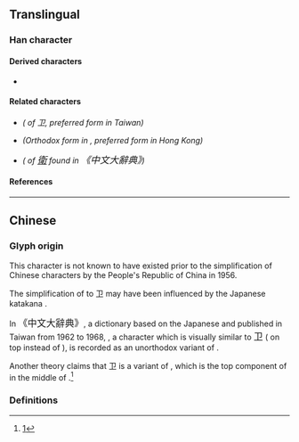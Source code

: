 {{also|衛|衞|𠀄|ヱ|고}}
{{character info/new}}
==Translingual==
{{stroke order|strokes=3}}

===Han character===
{{Han char|rn=26|rad=卩|as=01|sn=3|four=17102|canj=SLM|ids=⿻𠃌丄}}

====Derived characters====
* {{l|mul|[[𫁱]]}}

====Related characters====
* {{l|mul|[[衛]]}} ''({{w|Traditional Chinese|Traditional form}} of 卫,  preferred form in Taiwan)''
* {{l|mul|[[衞]]}} ''(Orthodox form in {{w|Kangxi dictionary}}, preferred form in Hong Kong)''
* {{l|mul|[[𠀄]]}} ''({{w|Variant Chinese character#Orthodox and vulgar variants|Unorthodox variant}} of <big>[[衛#Translingual|衛]]</big> found in {{w|Zhongwen Da Cidian}} <big>《中文大辭典》</big>)'' <!-- http://pic.guoxuedashi.com/zwdcd/302.gif -->

====References====
{{Han ref|kx=0076.141|hdz=10050.040|uh=536B}}

----

==Chinese==

===Glyph origin===
This character is not known to have existed prior to the simplification of Chinese characters by the People's Republic of China in 1956.

The simplification of {{zh-l|衛*}} to 卫 may have been influenced by the Japanese katakana {{m|ja|ヱ|tr=we}}.

In {{w|Zhongwen Da Cidian}} <big>《中文大辭典》</big>, a dictionary based on the Japanese {{w|Dai Kan-Wa Jiten}} and published in Taiwan from 1962 to 1968, <big>{{l|mul|𠀄}}</big>, a character which is visually similar to <big>卫</big> ({{l|zh|乛}} on top instead of {{l|zh|𠃌}}), is recorded as an unorthodox variant of {{zh-l|衛*}}. <!-- http://www.guoxuedashi.com/kangxi/pic.php?f=zwdcd&p=302 -->

Another theory claims that 卫 is a variant of {{zh-l|𫝀}}, which is the top component of {{zh-l|韋*}} in the middle of {{zh-l|衛*}}.<ref>[https://www.zhihu.com/question/23017758]</ref>

===Definitions===
{{zh-see|衛}}